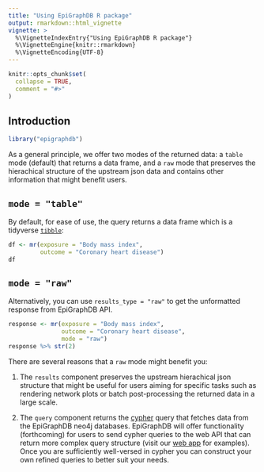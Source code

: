 ```yaml
---
title: "Using EpiGraphDB R package"
output: rmarkdown::html_vignette
vignette: >
  %\VignetteIndexEntry{"Using EpiGraphDB R package"}
  %\VignetteEngine{knitr::rmarkdown}
  %\VignetteEncoding{UTF-8}
---
```


```r
knitr::opts_chunk$set(
  collapse = TRUE,
  comment = "#>"
)
```

## Introduction

```r
library("epigraphdb")
```

As a general principle, we offer two modes of the returned data:
a `table` mode (default) that returns a data frame,
and a `raw` mode that preserves the hierachical structure of the upstream
json data and contains other information that might benefit users.

## `mode = "table"`

By default, for ease of use, the query returns a data frame which is a
tidyverse [`tibble`](https://tibble.tidyverse.org/):

```r
df <- mr(exposure = "Body mass index",
         outcome = "Coronary heart disease")
df
```

## `mode = "raw"`

Alternatively, you can use `results_type = "raw"` to get the unformatted
response from EpiGraphDB API.

```r
response <- mr(exposure = "Body mass index",
               outcome = "Coronary heart disease",
               mode = "raw")
response %>% str(2)
```

There are several reasons that a `raw` mode might benefit you:

1. The `results` component preserves the upstream hierachical json structure
   that might be useful for users aiming for specific tasks
   such as rendering network plots or batch post-processing the returned data
   in a large scale.

2. The `query` component returns
   the [cypher](https://neo4j.com/developer/cypher-query-language/)
   query that fetches data from the EpiGraphDB neo4j databases.
   EpiGraphDB will offer functionality (forthcoming) for users to
   send cypher queries to the web API that can return more complex query
   structure (visit our [web app](http://epigraphdb.org) for examples).
   Once you are sufficiently well-versed in cypher you can construct
   your own refined queries to better suit your needs.

